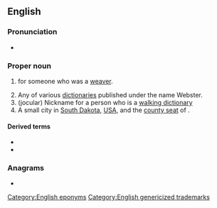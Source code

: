 {{also|webster}}
{{selfref|For the guide to Webster's dictionaries in Wiktionary, see [[Wiktionary:Webster]].}}
==English==
{{wikipedia}}

===Pronunciation===
* {{a|US}} {{IPA|en|/ˈwɛbstɚ/}}

===Proper noun===
{{en-proper noun|~|s}}

# {{surname|en|A=An English occupational|from=occupations|dot=}} for someone who was a [[weaver]].
# Any of various [[dictionary|dictionaries]] published under the name Webster.
# (jocular) Nickname for a person who is a [[walking dictionary]]
# A small city in [[South Dakota]], [[USA]], and the [[county seat]] of {{l|en|Day County}}.

====Derived terms====
* {{l|en|Webster County}}
* {{l|en|Webster Parish}}

===Anagrams===
* {{anagrams|en|a=beerstw|bestrew|brewest}}

[[Category:English eponyms]]
[[Category:English genericized trademarks]]
{{topics|en|South Dakota, USA}}